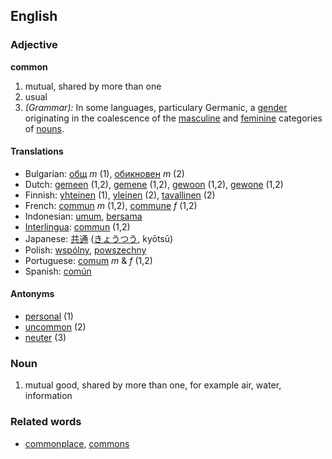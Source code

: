==English==
=== Adjective ===
'''common'''

# mutual, shared by more than one
# usual
# ''(Grammar):'' In some languages, particulary Germanic, a [[gender]] originating in the coalescence of the [[masculine]] and [[feminine]] categories of [[noun]]s.

==== Translations ====
*Bulgarian: [[общ]] ''m'' (1), [[обикновен]] ''m'' (2)
*Dutch: [[gemeen]] (1,2), [[gemene]] (1,2), [[gewoon]] (1,2), [[gewone]] (1,2)
*Finnish: [[yhteinen]] (1), [[yleinen]] (2), [[tavallinen]] (2)
*French: [[commun]] ''m'' (1,2), [[commune]] ''f'' (1,2)
*Indonesian: [[umum]], [[sama|bersama]]
*[[Interlingua]]: [[commun]] (1,2)
*Japanese: [[共通]] ([[きょうつう]], kyōtsū)
*Polish: [[wspólny]], [[powszechny]]
*Portuguese: [[comum]] ''m'' & ''f'' (1,2)
*Spanish: [[común]]

==== Antonyms ====
*[[personal]] (1)
*[[uncommon]] (2)
*[[neuter]] (3)

===Noun===

# mutual good, shared by more than one, for example air, water, information 


===Related words===
*[[commonplace]], [[commons]]